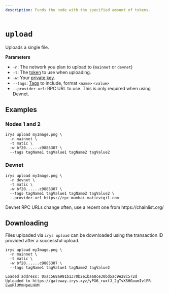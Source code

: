 ```yaml
---
description: Funds the node with the specified amount of tokens.
---
```



# `upload`

Uploads a single file.

**Parameters**

<div className="-mt-6" />

- `-n`: The network you plan to upload to (`mainnet` or `devnet`)
- `-t`: The [token](/overview/supported-tokens) to use when uploading.
- `-w`: Your [private key](/developer-docs/cli#using-private-keys).
- `--tags`: [Tags](/developer-docs/tags) to include, format `<name>` `<value>`
- `--provider-url`: RPC URL to use. This is only required when using Devnet.

## Examples

### Nodes 1 and 2

```console
irys upload myImage.png \
  -n mainnet \
  -t matic \
  -w bf20......c9885307 \
  --tags tagName1 tagValue1 tagName2 tagValue2
```

### Devnet

```console
irys upload myImage.png \
  -n devnet \
  -t matic \
  -w bf20......c9885307 \
  --tags tagName1 tagValue1 tagName2 tagValue2 \
  --provider-url https://rpc-mumbai.maticvigil.com
```

<Callout type="info" emoji="ℹ️">
	Devnet RPC URLs change often, use a recent one from https://chainlist.org/
</Callout>

## Downloading

Files uploaded via `irys upload` can be downloaded using the transaction ID provided after a successful upload.

```console
irys upload myImage.png \
  -n mainnet \
  -t matic \
  -w bf20......c9885307 \
  --tags tagName1 tagValue1 tagName2 tagValue2

Loaded address: 0xac568a981b1370b2e1baa8ce30bd5ac9e28c572d
Uploaded to https://gateway.irys.xyz/yPX6_rwxfJ_2gTvXSHGoumIvlFR-EwuRlUMmHpeLHUM
```
